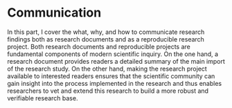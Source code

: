 # Communication {#part-communication}

In this part, I cover the what, why, and how to communicate research findings both as research documents and as a reproducible research project. Both research documents and reproducible projects are fundamental components of modern scientific inquiry. On the one hand, a research document provides readers a detailed summary of the main import of the research study. On the other hand, making the research project available to interested readers ensures that the scientific community can gain insight into the process implemented in the research and thus enables researchers to vet and extend this research to build a more robust and verifiable research base.

